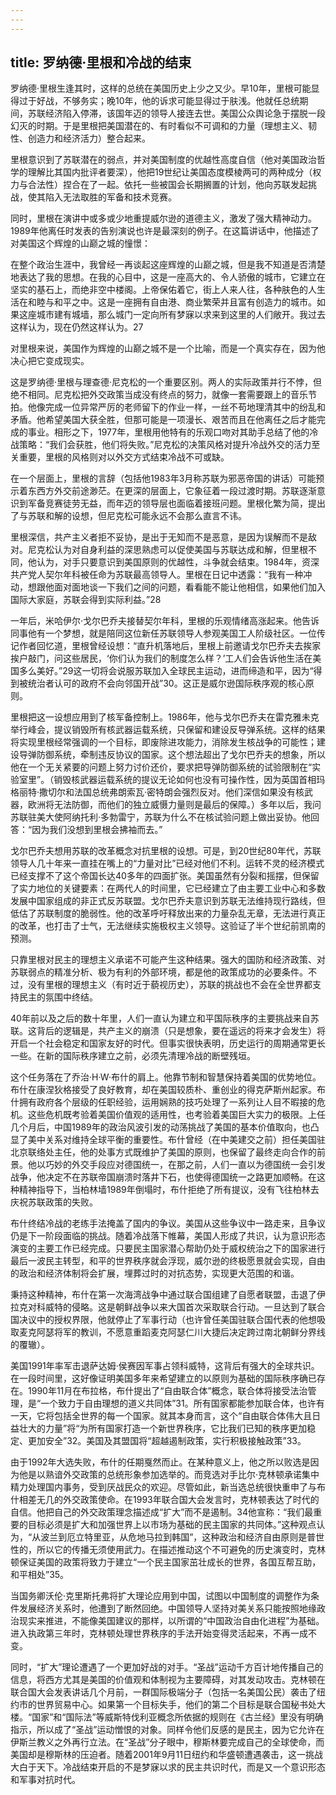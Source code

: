 ```yaml
---
---
---
```

title: 罗纳德·里根和冷战的结束
---



罗纳德·里根生逢其时，这样的总统在美国历史上少之又少。早10年，里根可能显得过于好战，不够务实；晚10年，他的诉求可能显得过于肤浅。他就任总统期间，苏联经济陷入停滞，该国年迈的领导人接连去世。美国公众舆论急于摆脱一段幻灭的时期。于是里根把美国潜在的、有时看似不可调和的力量（理想主义、韧性、创造力和经济活力）整合起来。

里根意识到了苏联潜在的弱点，并对美国制度的优越性高度自信（他对美国政治哲学的理解比其国内批评者要深），他把19世纪让美国态度模棱两可的两种成分（权力与合法性）捏合在了一起。依托一些被国会长期搁置的计划，他向苏联发起挑战，使其陷入无法取胜的军备和技术竞赛。

同时，里根在演讲中或多或少地重提威尔逊的道德主义，激发了强大精神动力。1989年他离任时发表的告别演说也许是最深刻的例子。在这篇讲话中，他描述了对美国这个辉煌的山巅之城的憧憬：

在整个政治生涯中，我曾经一再谈起这座辉煌的山巅之城，但是我不知道是否清楚地表达了我的思想。在我的心目中，这是一座高大的、令人骄傲的城市，它建立在坚实的基石上，而绝非空中楼阁。上帝保佑着它，街上人来人往，各种肤色的人生活在和睦与和平之中。这是一座拥有自由港、商业繁荣并且富有创造力的城市。如果这座城市建有城墙，那么城门一定向所有梦寐以求来到这里的人们敞开。我过去这样认为，现在仍然这样认为。27

对里根来说，美国作为辉煌的山巅之城不是一个比喻，而是一个真实存在，因为他决心把它变成现实。

这是罗纳德·里根与理查德·尼克松的一个重要区别。两人的实际政策并行不悖，但绝不相同。尼克松把外交政策当成没有终点的努力，就像一套需要跟上的音乐节拍。他像完成一位异常严厉的老师留下的作业一样，一丝不苟地理清其中的纷乱和矛盾。他希望美国大获全胜，但那可能是一项漫长、艰苦而且在他离任之后才能完成的事业。相形之下，1977年，里根用他特有的乐观口吻对其助手总结了他的冷战策略：“我们会获胜，他们将失败。”尼克松的决策风格对提升冷战外交的活力至关重要，里根的风格则对以外交方式结束冷战不可或缺。

在一个层面上，里根的言辞（包括他1983年3月称苏联为邪恶帝国的讲话）可能预示着东西方外交前途渺茫。在更深的层面上，它象征着一段过渡时期。苏联逐渐意识到军备竞赛徒劳无益，而年迈的领导层也面临着接班问题。里根化繁为简，提出了与苏联和解的设想，但尼克松可能永远不会那么直言不讳。

里根深信，共产主义者拒不妥协，是出于无知而不是恶意，是因为误解而不是敌对。尼克松认为对自身利益的深思熟虑可以促使美国与苏联达成和解，但里根不同，他认为，对手只要意识到美国原则的优越性，斗争就会结束。1984年，资深共产党人契尔年科被任命为苏联最高领导人。里根在日记中透露：“我有一种冲动，想跟他面对面地谈一下我们之间的问题，看看能不能让他相信，如果他们加入国际大家庭，苏联会得到实际利益。”28

一年后，米哈伊尔·戈尔巴乔夫接替契尔年科，里根的乐观情绪高涨起来。他告诉同事他有一个梦想，就是陪同这位新任苏联领导人参观美国工人阶级社区。一位传记作者回忆道，里根曾经设想：“直升机落地后，里根上前邀请戈尔巴乔夫去挨家挨户敲门，问这些居民，‘你们认为我们的制度怎么样？’工人们会告诉他生活在美国多么美好。”29这一切将会说服苏联加入全球民主运动，进而缔造和平，因为“得到被统治者认可的政府不会向邻国开战”30。这正是威尔逊国际秩序观的核心原则。

里根把这一设想应用到了核军备控制上。1986年，他与戈尔巴乔夫在雷克雅未克举行峰会，提议销毁所有核武器运载系统，只保留和建设反导弹系统。这样的结果将实现里根经常强调的一个目标，即废除进攻能力，消除发生核战争的可能性；建设导弹防御系统，牵制违反协议的国家。这个想法超出了戈尔巴乔夫的想象，所以他在一个无关紧要的问题上努力讨价还价，要求把导弹防御系统的试验限制在“实验室里”。（销毁核武器运载系统的提议无论如何也没有可操作性，因为英国首相玛格丽特·撒切尔和法国总统弗朗索瓦·密特朗会强烈反对。他们深信如果没有核武器，欧洲将无法防御，而他们的独立威慑力量则是最后的保障。）多年以后，我问苏联驻美大使阿纳托利·多勃雷宁，苏联为什么不在核试验问题上做出妥协。他回答：“因为我们没想到里根会拂袖而去。”

戈尔巴乔夫想用苏联的改革概念对抗里根的设想。可是，到20世纪80年代，苏联领导人几十年来一直挂在嘴上的“力量对比”已经对他们不利。运转不灵的经济模式已经支撑不了这个帝国长达40多年的四面扩张。美国虽然有分裂和摇摆，但保留了实力地位的关键要素：在两代人的时间里，它已经建立了由主要工业中心和多数发展中国家组成的非正式反苏联盟。戈尔巴乔夫意识到苏联无法维持现行路线，但低估了苏联制度的脆弱性。他的改革呼吁释放出来的力量杂乱无章，无法进行真正的改革，也打击了士气，无法继续实施极权主义领导。这验证了半个世纪前凯南的预测。

只靠里根对民主的理想主义承诺不可能产生这种结果。强大的国防和经济政策、对苏联弱点的精准分析、极为有利的外部环境，都是他的政策成功的必要条件。不过，没有里根的理想主义（有时近于藐视历史），苏联的挑战也不会在全世界都支持民主的氛围中终结。

40年前以及之后的数十年里，人们一直认为建立和平国际秩序的主要挑战来自苏联。这背后的逻辑是，共产主义的崩溃（只是想象，要在遥远的将来才会发生）将开启一个社会稳定和国家友好的时代。但事实很快表明，历史运行的周期通常更长一些。在新的国际秩序建立之前，必须先清理冷战的断壁残垣。

这个任务落在了乔治·H·W·布什的肩上。他靠节制和智慧保持着美国的优势地位。布什在康涅狄格接受了良好教育，却在美国较质朴、重创业的得克萨斯州起家。布什拥有政府各个层级的任职经验，运用娴熟的技巧处理了一系列让人目不暇接的危机。这些危机既考验着美国价值观的适用性，也考验着美国巨大实力的极限。上任几个月后，中国1989年的政治风波引发的动荡挑战了美国的基本价值取向，也凸显了美中关系对维持全球平衡的重要性。布什曾经（在中美建交之前）担任美国驻北京联络处主任，他的处事方式既维护了美国的原则，也保留了最终走向合作的前景。他以巧妙的外交手段应对德国统一，在那之前，人们一直以为德国统一会引发战争，他决定不在苏联帝国崩溃时落井下石，也使得德国统一之路更加顺畅。在这种精神指导下，当柏林墙1989年倒塌时，布什拒绝了所有提议，没有飞往柏林去庆祝苏联政策的失败。

布什终结冷战的老练手法掩盖了国内的争议。美国从这些争议中一路走来，且争议仍是下一阶段面临的挑战。随着冷战落下帷幕，美国人形成了共识，认为意识形态演变的主要工作已经完成。只要民主国家潜心帮助仍处于威权统治之下的国家进行最后一波民主转型，和平的世界秩序就会浮现，威尔逊的终极愿景就会实现，自由的政治和经济体制将会扩展，埋葬过时的对抗态势，实现更大范围的和谐。

秉持这种精神，布什在第一次海湾战争中通过联合国组建了自愿者联盟，击退了伊拉克对科威特的侵略。这是朝鲜战争以来大国首次采取联合行动。一旦达到了联合国决议中的授权界限，他就停止了军事行动（也许曾任美国驻联合国代表的他想吸取麦克阿瑟将军的教训，不愿意重蹈麦克阿瑟仁川大捷后决定跨过南北朝鲜分界线的覆辙）。

美国1991年率军击退萨达姆·侯赛因军事占领科威特，这背后有强大的全球共识。在一段时间里，这好像证明美国多年来希望建立的以原则为基础的国际秩序确已存在。1990年11月在布拉格，布什提出了“自由联合体”概念，联合体将接受法治管理，是“一个致力于自由理想的道义共同体”31。所有国家都能参加联合体，也许有一天，它将包括全世界的每一个国家。就其本身而言，这个“自由联合体伟大且日益壮大的力量”将“为所有国家打造一个新世界秩序，它比我们已知的秩序更加稳定、更加安全”32。美国及其盟国将“超越遏制政策，实行积极接触政策”33。

由于1992年大选失败，布什的任期戛然而止。在某种意义上，他之所以败选是因为他是以熟谙外交政策的总统形象参加选举的。而竞选对手比尔·克林顿承诺集中精力处理国内事务，受到厌战民众的欢迎。尽管如此，新当选总统很快重申了与布什相差无几的外交政策使命。在1993年联合国大会发言时，克林顿表达了时代的自信。他把自己的外交政策理念描述成“扩大”而不是遏制。34他宣称：“我们最重要的目标必须是扩大和加强世界上以市场为基础的民主国家的共同体。”这种观点认为，“从波兰到厄立特里亚，从危地马拉到韩国”，这种政治和经济自由原则是普世性的，所以它的传播无须使用武力。在描述推动这个不可避免的历史演变时，克林顿保证美国的政策将致力于建立“一个民主国家茁壮成长的世界，各国互帮互助，和平相处”35。

当国务卿沃伦·克里斯托弗将扩大理论应用到中国，试图以中国制度的调整作为条件发展经济关系时，他遭到了断然回绝。中国领导人坚持对美关系只能按照地缘政治现实来推进，不能像美国建议的那样，以所谓的“中国政治自由化进程”为基础。进入执政第三年时，克林顿处理世界秩序的手法开始变得灵活起来，不再一成不变。

同时，“扩大”理论遭遇了一个更加好战的对手。“圣战”运动千方百计地传播自己的信息，将西方尤其是美国的价值观和体制视为主要障碍，对其发动攻击。克林顿在联合国大会发表讲话几个月前，一群国际极端分子（包括一名美国公民）袭击了纽约市的世界贸易中心。如果第一个目标失手，他们的第二个目标是联合国秘书处大楼。“国家”和“国际法”等威斯特伐利亚概念所依据的规则在《古兰经》里没有明确指示，所以成了“圣战”运动憎恨的对象。同样令他们反感的是民主，因为它允许在伊斯兰教义之外再行立法。在“圣战”分子眼中，穆斯林要完成自己的全球使命，而美国却是穆斯林的压迫者。随着2001年9月11日纽约和华盛顿遭遇袭击，这一挑战大白于天下。冷战结束开启的不是梦寐以求的民主共识时代，而是又一个意识形态和军事对抗时代。